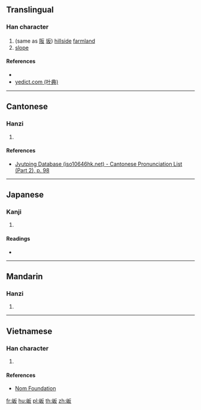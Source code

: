 ==Translingual==

===Han character===
{{Han char|rn=46|rad=山|as=04|sn=7|four=|canj=UHE|ids=⿰山反}}

# (same as [[阪]] [[坂]]) [[hillside]] [[farmland]]
# [[slope]]

====References====
* {{Han ref|kx=0308.040|dkj=07914|dj=0607.270|hdz=10763.170|uh=5C85|ud=23685}}
* [http://yedict.com/htm/5C/5C85.htm yedict.com (叶典)]

----

==Cantonese==

===Hanzi===
{{yue-hanzi|jyut=[[baan2]], [[faan2]]|y=baan2, faan2}}

# {{defn|lang=yue|sort=山04}}

====References====
* [http://www.iso10646hk.net/jp/document/download.jsp Jyutping Database (iso10646hk.net) - Cantonese Pronunciation List (Part 2), p. 98]

----

==Japanese==

===Kanji===
{{ja-kanji|grade=|rs=山04}}

# {{defn|lang=ja|sort=山04}}

====Readings====
* {{ja-readings|on=[[はん]] (han)|kun=}}

----

==Mandarin==

===Hanzi===
{{cmn-hanzi|pin=[[bǎn]] ([[ban3]])|wg=pan<sup>3</sup>}}

# {{defn|lang=cmn|sort=山04}}

----

==Vietnamese==

===Han character===
{{vi-readings|rs=山04|hanviet=[[bản]], [[phản]]}}

# {{defn|lang=vi|sort=山04}}

====References====
* [http://nomfoundation.org/common/nom_details.php?codepoint=5c85 Nom Foundation]

[[fr:岅]]
[[hu:岅]]
[[pl:岅]]
[[th:岅]]
[[zh:岅]]